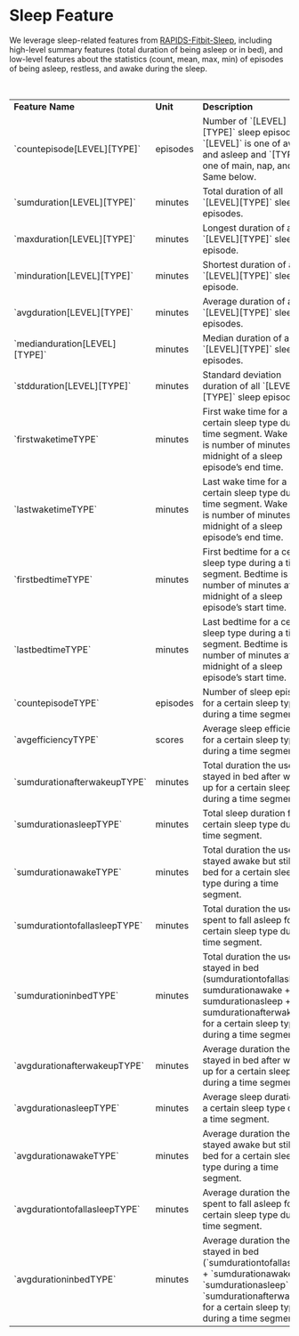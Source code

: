 # Sleep Feature

We leverage sleep-related features from [RAPIDS-Fitbit-Sleep](https://www.rapids.science/1.6/features/fitbit-sleep-intraday/), including high-level summary features (total duration of being asleep or in bed), 
and low-level features about the statistics (count, mean, max, min) of episodes of being asleep, restless, and awake during the sleep.

<br/>

<table>
    <tr>
        <td><strong>Feature Name</strong></td>
        <td><strong>Unit</strong></td>
        <td><strong>Description</strong></td>
    </tr>
    <tr>
        <td>`countepisode[LEVEL][TYPE]`</td>
        <td>episodes</td>
        <td>Number of `[LEVEL][TYPE]` sleep episodes. `[LEVEL]` is one of awake and asleep and `[TYPE]` is one of main, nap, and all. Same below.</td>
    </tr>
    <tr>
        <td>`sumduration[LEVEL][TYPE]`</td>
        <td>minutes</td>
        <td>Total duration of all `[LEVEL][TYPE]` sleep episodes.</td>
    </tr>
    <tr>
        <td>`maxduration[LEVEL][TYPE]`</td>
        <td>minutes</td>
        <td>Longest duration of any `[LEVEL][TYPE]` sleep episode.</td>
    </tr>
    <tr>
        <td>`minduration[LEVEL][TYPE]`</td>
        <td>minutes</td>
        <td>Shortest duration of any `[LEVEL][TYPE]` sleep episode.</td>
    </tr>
    <tr>
        <td>`avgduration[LEVEL][TYPE]`</td>
        <td>minutes</td>
        <td>Average duration of all `[LEVEL][TYPE]` sleep episodes.</td>
    </tr>
    <tr>
        <td>`medianduration[LEVEL][TYPE]`</td>
        <td>minutes</td>
        <td>Median duration of all `[LEVEL][TYPE]` sleep episodes.</td>
    </tr>
    <tr>
        <td>`stdduration[LEVEL][TYPE]`</td>
        <td>minutes</td>
        <td>Standard deviation duration of all `[LEVEL][TYPE]` sleep episodes.</td>
    </tr>
    <tr>
        <td>`firstwaketimeTYPE`</td>
        <td>minutes</td>
        <td>First wake time for a certain sleep type during a time segment. Wake time is number of minutes after midnight of a sleep episode’s end time.</td>
    </tr>
    <tr>
        <td>`lastwaketimeTYPE`</td>
        <td>minutes</td>
        <td>Last wake time for a certain sleep type during a time segment. Wake time is number of minutes after midnight of a sleep episode’s end time.</td>
    </tr>
    <tr>
        <td>`firstbedtimeTYPE`</td>
        <td>minutes</td>
        <td>First bedtime for a certain sleep type during a time segment. Bedtime is number of minutes after midnight of a sleep episode’s start time.</td>
    </tr>
    <tr>
        <td>`lastbedtimeTYPE`</td>
        <td>minutes</td>
        <td>Last bedtime for a certain sleep type during a time segment. Bedtime is number of minutes after midnight of a sleep episode’s start time.</td>
    </tr>
    <tr>
        <td>`countepisodeTYPE`</td>
        <td>episodes</td>
        <td>Number of sleep episodes for a certain sleep type during a time segment.</td>
    </tr>
    <tr>
        <td>`avgefficiencyTYPE`</td>
        <td>scores</td>
        <td>Average sleep efficiency for a certain sleep type during a time segment.</td>
    </tr>
    <tr>
        <td>`sumdurationafterwakeupTYPE`</td>
        <td>minutes</td>
        <td>Total duration the user stayed in bed after waking up for a certain sleep type during a time segment.</td>
    </tr>
    <tr>
        <td>`sumdurationasleepTYPE`</td>
        <td>minutes</td>
        <td>Total sleep duration for a certain sleep type during a time segment.</td>
    </tr>
    <tr>
        <td>`sumdurationawakeTYPE`</td>
        <td>minutes</td>
        <td>Total duration the user stayed awake but still in bed for a certain sleep type during a time segment.</td>
    </tr>
    <tr>
        <td>`sumdurationtofallasleepTYPE`</td>
        <td>minutes</td>
        <td>Total duration the user spent to fall asleep for a certain sleep type during a time segment.</td>
    </tr>
    <tr>
        <td>`sumdurationinbedTYPE`</td>
        <td>minutes</td>
        <td>Total duration the user stayed in bed (sumdurationtofallasleep + sumdurationawake + sumdurationasleep + sumdurationafterwakeup) for a certain sleep type during a time segment.</td>
    </tr>
    <tr>
        <td>`avgdurationafterwakeupTYPE`</td>
        <td>minutes</td>
        <td>Average duration the user stayed in bed after waking up for a certain sleep type during a time segment.</td>
    </tr>
    <tr>
        <td>`avgdurationasleepTYPE`</td>
        <td>minutes</td>
        <td>Average sleep duration for a certain sleep type during a time segment.</td>
    </tr>
    <tr>
        <td>`avgdurationawakeTYPE`</td>
        <td>minutes</td>
        <td>Average duration the user stayed awake but still in bed for a certain sleep type during a time segment.</td>
    </tr>
    <tr>
        <td>`avgdurationtofallasleepTYPE`</td>
        <td>minutes</td>
        <td>Average duration the user spent to fall asleep for a certain sleep type during a time segment.</td>
    </tr>
    <tr>
        <td>`avgdurationinbedTYPE`</td>
        <td>minutes</td>
        <td>Average duration the user stayed in bed (`sumdurationtofallasleep` + `sumdurationawake` + `sumdurationasleep` + `sumdurationafterwakeup`) for a certain sleep type during a time segment.</td>
    </tr>
</table>